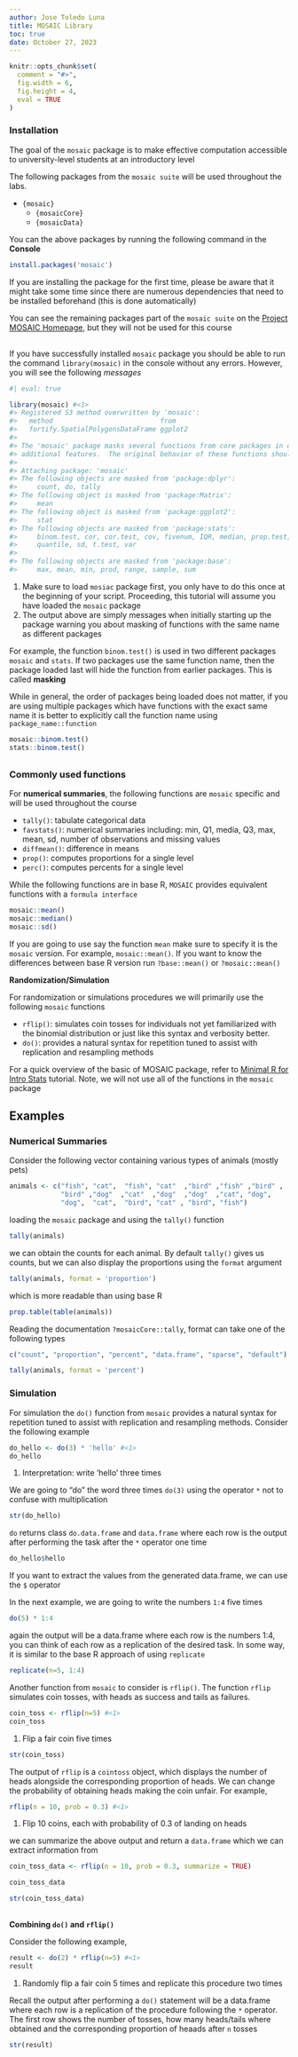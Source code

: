 ```yaml
---
author: Jose Toledo Luna
title: MOSAIC Library
toc: true
date: October 27, 2023
---
```



```r
knitr::opts_chunk$set(
  comment = "#>",
  fig.width = 6,
  fig.height = 4,
  eval = TRUE
)
```

```{=html}
<style>
  .vertical-space {
    margin-bottom: 30px;
  }
</style>
```


### Installation


The goal of the `mosaic` package is to make effective computation accessible to university-level students at an introductory level

The following packages from the `mosaic suite` will be used throughout the labs.

- `{mosaic}`
  - `{mosaicCore}`
  - `{mosaicData}`

You can the above packages by running the following command in the **Console**

```r
install.packages('mosaic')
```


:::callout-warning
If you are installing the package for the first time, please be aware that it might take some time since there are numerous dependencies that need to be installed beforehand (this is done automatically)
:::

You can see the remaining packages part of the `mosaic suite` on the [Project MOSAIC Homepage](http://www.mosaic-web.org/R-packages.html), but they will not be used for this course

::: vertical-space
:::


If you have successfully installed `mosaic` package you should be able to run the command  `library(mosaic)` in the console without any errors. However, you will see the following *messages*


```r
#| eval: true

library(mosaic) #<1>
#> Registered S3 method overwritten by 'mosaic':
#>   method                           from   
#>   fortify.SpatialPolygonsDataFrame ggplot2
#> 
#> The 'mosaic' package masks several functions from core packages in order to add 
#> additional features.  The original behavior of these functions should not be affected by this.  #<2>
#> 
#> Attaching package: 'mosaic'
#> The following objects are masked from 'package:dplyr':
#>     count, do, tally
#> The following object is masked from 'package:Matrix':
#>     mean
#> The following object is masked from 'package:ggplot2':
#>     stat
#> The following objects are masked from 'package:stats':
#>     binom.test, cor, cor.test, cov, fivenum, IQR, median, prop.test,
#>     quantile, sd, t.test, var
#>     
#> The following objects are masked from 'package:base':
#>     max, mean, min, prod, range, sample, sum
```
1. Make sure to load `mosiac` package first, you only have to do this once at the beginning of your script. Proceeding, this tutorial will assume you have loaded the `mosaic` package
2. The output above are simply messages when initially starting up the package warning you about masking of functions with the same name as different packages


For example, the function `binom.test()` is used in two different packages `mosaic` and `stats`. If two packages use the same function name, then the package loaded last will hide the function from earlier packages. This is called **masking**

While in general, the order of packages being loaded does not matter, if you are using multiple packages which have functions with the exact same name it is better to explicitly call the function name using `package_name::function`


```r
mosaic::binom.test()
stats::binom.test()
```


:::vertical-space
:::

### Commonly used functions

For **numerical summaries**, the following functions are `mosaic` specific and will be used throughout the course


- `tally()`: tabulate categorical data
- `favstats()`: numerical summaries including: min, Q1, media, Q3, max, mean, sd, number of observations and missing values
- `diffmean()`: difference in means
- `prop()`: computes proportions for a single level
- `perc()`: computes percents for a single level


While the following functions are in base R, `MOSAIC` provides equivalent functions with a `formula interface`


```r
mosaic::mean()
mosaic::median()
mosaic::sd()
```

If you are going to use say the function `mean` make sure to specify it is the `mosaic` version. For example, `mosaic::mean()`. If you want to know the differences between base R version \newline 
run `?base::mean()` or `?mosaic::mean()`


**Randomization/Simulation**

For randomization or simulations procedures we will primarily use the following `mosaic` functions

- `rflip()`: simulates coin tosses for individuals not yet familiarized with the binomial distribution or just like this syntax and verbosity better.
- `do()`: provides a natural syntax for repetition tuned to assist with replication and resampling methods


For a quick overview of the basic of MOSAIC package, refer to [Minimal R for Intro Stats](https://cran.r-project.org/web/packages/mosaic/vignettes/MinimalRgg.pdf) tutorial. Note, we will not use all of the functions in the `mosaic` package


## Examples

### Numerical Summaries

Consider the following vector containing various types of animals (mostly pets)

```r
animals <- c("fish", "cat",  "fish", "cat"  ,"bird" ,"fish" ,"bird" ,
             "bird" ,"dog"  ,"cat"  ,"dog"  ,"dog"  ,"cat", "dog",  
             "dog",  "cat",  "bird", "cat" , "bird", "fish")
```

loading the `mosaic` package and using the `tally()` function

```r
tally(animals)
```

we can obtain the counts for each animal. By default `tally()` gives us counts, but we can also display the proportions using the `format` argument

```r
tally(animals, format = 'proportion')
```

which is more readable than using base R

```r
prop.table(table(animals))
```


Reading the documentation `?mosaicCore::tally`, format can take one of the following types

```r
c("count", "proportion", "percent", "data.frame", "sparse", "default")
```


```r
tally(animals, format = 'percent')
```


### Simulation


For simulation the `do()` function from `mosaic` provides a natural syntax for repetition tuned to assist with replication and resampling methods. Consider the following example

```r
do_hello <- do(3) * 'hello' #<1>
do_hello
```
1. Interpretation: write 'hello' three times


We are going to "do" the word three times `do(3)` using the operator `*` not to confuse with multiplication 

```r
str(do_hello)
```

`do` returns class `do.data.frame` and `data.frame` where each row is the output after performing the task after the `*` operator one time

```r
do_hello$hello
```

If you want to extract the values from the generated data.frame, we can use the `$` operator


In the next example, we are going to write the numbers `1:4` five times

```r
do(5) * 1:4
```

again the output will be a data.frame where each row is the numbers 1:4, you can think of each row as a replication of the desired task. In some way, it is similar to the base R approach of using `replicate`

```r
replicate(n=5, 1:4)
```




Another function from `mosaic` to consider is `rflip()`. The function `rflip`
simulates coin tosses, with heads as success and tails as failures.

```r
coin_toss <- rflip(n=5) #<1>
coin_toss
```
1. Flip a fair coin five times


```r
str(coin_toss)
```

The output of `rflip` is a `cointoss` object, which displays the number of heads alongside the corresponding proportion of heads. We can change the probability of obtaining heads making the coin unfair. For example,

```r
rflip(n = 10, prob = 0.3) #<1>
```
1. Flip 10 coins, each with probability of 0.3 of landing on heads


we can summarize the above output and return a `data.frame` which we can extract information from 

```r
coin_toss_data <- rflip(n = 10, prob = 0.3, summarize = TRUE)
```

```r
coin_toss_data
```

```r
str(coin_toss_data)
```


:::vertical-space
:::

**Combining `do()` and `rflip()`**

Consider the following example,

```r
result <- do(2) * rflip(n=5) #<1>
result
```
1. Randomly flip a fair coin 5 times and replicate this procedure two times


Recall the output after performing a `do()` statement will be a data.frame where each row is a replication of the procedure following the `*` operator. The first row shows the number of tosses, how many heads/tails where obtained and the corresponding proportion of heaads after `n` tosses

```r
str(result)
```











